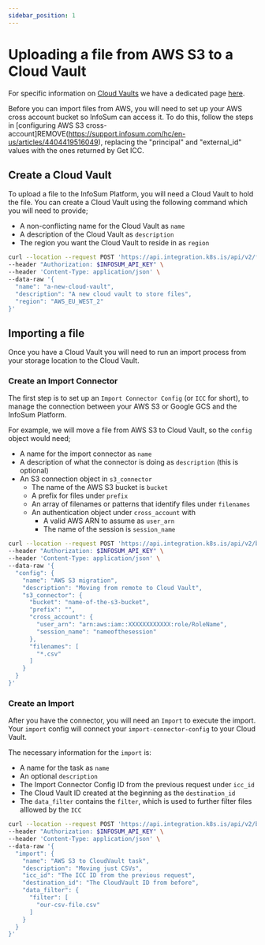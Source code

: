 ```yaml
---
sidebar_position: 1
---
```



# Uploading a file from AWS S3 to a Cloud Vault

For specific information on [Cloud Vaults](/docs/cloudvaults/) we have a dedicated page [here](/docs/cloudvaults/).

Before you can import files from AWS, you will need to set up your AWS cross account bucket so InfoSum can access it. To do this, follow the steps in [configuring AWS S3 cross-account]REMOVE(https://support.infosum.com/hc/en-us/articles/4404419516049), replacing the "principal" and "external_id" values with the ones returned by Get ICC.

<Authentication/>

## Create a Cloud Vault

To upload a file to the InfoSum Platform, you will need a Cloud Vault to hold the file. You can create a Cloud Vault using the following command which you will need to provide;

- A non-conflicting name for the Cloud Vault as `name`
- A description of the Cloud Vault as `description`
- The region you want the Cloud Vault to reside in as `region`

<Tabs>
  <TabItem value="curl" label="cURL" default>

```bash
curl --location --request POST 'https://api.integration.k8s.is/api/v2/filevaults' \
--header "Authorization: $INFOSUM_API_KEY" \
--header 'Content-Type: application/json' \
--data-raw '{
  "name": "a-new-cloud-vault",
  "description": "A new cloud vault to store files",
  "region": "AWS_EU_WEST_2"
}'
```
  </TabItem>
</Tabs>

## Importing a file

Once you have a Cloud Vault you will need to run an import process from your storage location to the Cloud Vault.

### Create an Import Connector

The first step is to set up an `Import Connector Config` (or `ICC` for short), to manage the connection between your AWS S3 or Google GCS and the InfoSum Platform.

For example, we will move a file from AWS S3 to Cloud Vault, so the `config` object would need;

- A name for the import connector as `name`
- A description of what the connector is doing as `description` (this is optional)
- An S3 connection object in `s3_connector`
    - The name of the AWS S3 bucket is `bucket`
    - A prefix for files under `prefix`
    - An array of filenames or patterns that identify files under `filenames`
    - An authentication object under `cross_account` with
        - A valid AWS ARN to assume as `user_arn`
        - The name of the session is `session_name`

<Tabs>
  <TabItem value="curl" label="cURL" default>

```bash
curl --location --request POST 'https://api.integration.k8s.is/api/v2/bunker/import/import-connector-configs' \
--header "Authorization: $INFOSUM_API_KEY" \
--header 'Content-Type: application/json' \
--data-raw '{
  "config": {
    "name": "AWS S3 migration",
    "description": "Moving from remote to Cloud Vault",
    "s3_connector": {
      "bucket": "name-of-the-s3-bucket",
      "prefix": "",
      "cross_account": {
        "user_arn": "arn:aws:iam::XXXXXXXXXXXX:role/RoleName",
        "session_name": "nameofthesession"
      },
      "filenames": [
        "*.csv"
      ]
    }
  }
}'
```
  </TabItem>
</Tabs>

### Create an Import

After you have the connector, you will need an `Import` to execute the import. Your `import` config will connect your `import-connector-config` to your Cloud Vault.

The necessary information for the `import` is:

- A name for the task as `name`
- An optional `description`
- The Import Connector Config ID from the previous request under `icc_id`
- The Cloud Vault ID created at the beginning as the `destination_id`
- The `data_filter` contains the `filter`, which is used to further filter files alllowed by the `ICC`

<Tabs>
  <TabItem value="curl" label="cURL" default>

```bash
curl --location --request POST 'https://api.integration.k8s.is/api/v2/bunker/import/imports' \
--header "Authorization: $INFOSUM_API_KEY" \
--header 'Content-Type: application/json' \
--data-raw '{
  "import": {
    "name": "AWS S3 to CloudVault task",
    "description": "Moving just CSVs",
    "icc_id": "The ICC ID from the previous request",
    "destination_id": "The CloudVault ID from before",
    "data_filter": {
      "filter": [
        "our-csv-file.csv"
      ]
    }
  }
}'
```
  </TabItem>
</Tabs>